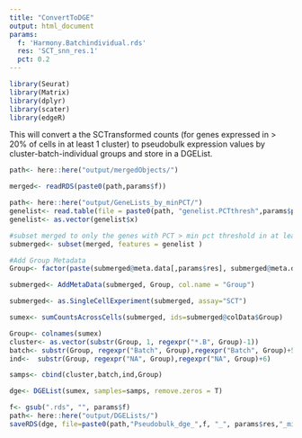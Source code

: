 ```yaml
---
title: "ConvertToDGE"
output: html_document
params:
  f: 'Harmony.Batchindividual.rds'
  res: 'SCT_snn_res.1'
  pct: 0.2
---
```

```r
library(Seurat)
library(Matrix)
library(dplyr)
library(scater)
library(edgeR)
```
This will convert a the SCTransformed counts (for genes expressed in > 20% of cells in at least 1 cluster) to pseudobulk expression values by cluster-batch-individual groups and store in a DGEList.

```r
path<- here::here("output/mergedObjects/")

merged<- readRDS(paste0(path,params$f))
```


```r
path<- here::here("output/GeneLists_by_minPCT/")
genelist<- read.table(file = paste0(path, "genelist.PCTthresh",params$pct,"_",params$f,"_",params$res,".txt"), sep=",")
genelist<- as.vector(genelist$x)
```


```r
#subset merged to only the genes with PCT > min pct threshold in at least 1 cluster
submerged<- subset(merged, features = genelist )
```

```r
#Add Group Metadata
Group<- factor(paste(submerged@meta.data[,params$res], submerged@meta.data$Batch, submerged@meta.data$individual, sep="."))

submerged<- AddMetaData(submerged, Group, col.name = "Group")
```

```r
submerged<- as.SingleCellExperiment(submerged, assay="SCT")
```

```r
sumex<- sumCountsAcrossCells(submerged, ids=submerged@colData$Group)
```

```r
Group<- colnames(sumex)
cluster<- as.vector(substr(Group, 1, regexpr("*.B", Group)-1))
batch<- substr(Group, regexpr("Batch", Group),regexpr("Batch", Group)+5)
ind<-  substr(Group, regexpr("NA", Group),regexpr("NA", Group)+6)

samps<- cbind(cluster,batch,ind,Group)
```

```r
dge<- DGEList(sumex, samples=samps, remove.zeros = T)
```

```r
f<- gsub(".rds", "", params$f)
path<- here::here("output/DGELists/")
saveRDS(dge, file=paste0(path,"Pseudobulk_dge_",f, "_", params$res,"_minPCT",params$pct,".rds")) 
```


